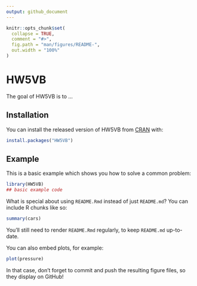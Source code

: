 ```yaml
---
output: github_document
---
```


<!-- README.md is generated from README.Rmd. Please edit that file -->

```r
knitr::opts_chunk$set(
  collapse = TRUE,
  comment = "#>",
  fig.path = "man/figures/README-",
  out.width = "100%"
)
```

# HW5VB

<!-- badges: start -->
<!-- badges: end -->

The goal of HW5VB is to ...

## Installation

You can install the released version of HW5VB from [CRAN](https://CRAN.R-project.org) with:

``` r
install.packages("HW5VB")
```

## Example

This is a basic example which shows you how to solve a common problem:

```r
library(HW5VB)
## basic example code
```

What is special about using `README.Rmd` instead of just `README.md`? You can include R chunks like so:

```r
summary(cars)
```

You'll still need to render `README.Rmd` regularly, to keep `README.md` up-to-date.

You can also embed plots, for example:

```r
plot(pressure)
```

In that case, don't forget to commit and push the resulting figure files, so they display on GitHub!
